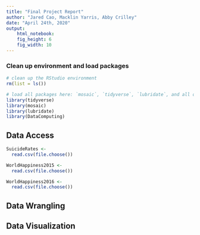 ```yaml
---
title: "Final Project Report"
author: "Jared Cao, Macklin Yarris, Abby Crilley"
date: "April 24th, 2020"
output: 
    html_notebook:
    fig_height: 6
    fig_width: 10
---
```

### Clean up environment and load packages
```r
# clean up the RStudio environment 
rm(list = ls())

# load all packages here: `mosaic`, `tidyverse`, `lubridate`, and all others used
library(tidyverse)
library(mosaic)
library(lubridate)
library(DataComputing)
```

## Data Access

```r
SuicideRates <-
  read.csv(file.choose())
```

```r
WorldHappiness2015 <-
  read.csv(file.choose())
```

```r
WorldHappiness2016 <-
  read.csv(file.choose())
```


## Data Wrangling



## Data Visualization

